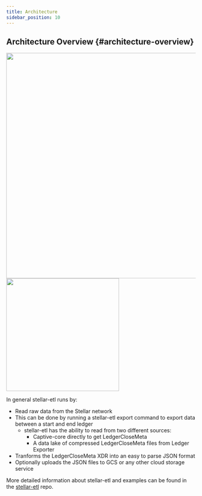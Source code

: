 ```yaml
---
title: Architecture
sidebar_position: 10
---
```



## Architecture Overview {#architecture-overview}

<img src={stellar_arch} width="600" />

<img src={stellar_etl_arch} width="300" />

In general stellar-etl runs by:

- Read raw data from the Stellar network
- This can be done by running a stellar-etl export command to export data between a start and end ledger
  - stellar-etl has the ability to read from two different sources:
    - Captive-core directly to get LedgerCloseMeta
    - A data lake of compressed LedgerCloseMeta files from Ledger Exporter
- Tranforms the LedgerCloseMeta XDR into an easy to parse JSON format
- Optionally uploads the JSON files to GCS or any other cloud storage service

More detailed information about stellar-etl and examples can be found in the [stellar-etl](https://github.com/stellar/stellar-etl/tree/master) repo.
